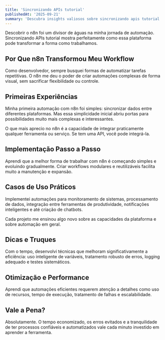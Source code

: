 ```yaml
---
title: 'Sincronizando APIs tutorial'
publishedAt: '2025-09-21'
summary: 'Descubra insights valiosos sobre sincronizando apis tutorial e como essa tecnologia pode transformar sua forma de trabalhar com IA e desenvolvimento.'
---
```



Descobrir o n8n foi um divisor de águas na minha jornada de automação. Sincronizando APIs tutorial mostra perfeitamente como essa plataforma pode transformar a forma como trabalhamos.

## Por Que n8n Transformou Meu Workflow

Como desenvolvedor, sempre busquei formas de automatizar tarefas repetitivas. O n8n me deu o poder de criar automações complexas de forma visual, sem sacrificar flexibilidade ou controle.

## Primeiras Experiências

Minha primeira automação com n8n foi simples: sincronizar dados entre diferentes plataformas. Mas essa simplicidade inicial abriu portas para possibilidades muito mais complexas e interessantes.

O que mais aprecio no n8n é a capacidade de integrar praticamente qualquer ferramenta ou serviço. Se tem uma API, você pode integrá-la.

## Implementação Passo a Passo

Aprendi que a melhor forma de trabalhar com n8n é começando simples e evoluindo gradualmente. Criar workflows modulares e reutilizáveis facilita muito a manutenção e expansão.

## Casos de Uso Práticos

Implementei automações para monitoramento de sistemas, processamento de dados, integração entre ferramentas de produtividade, notificações inteligentes e até criação de chatbots.

Cada projeto me ensinou algo novo sobre as capacidades da plataforma e sobre automação em geral.

## Dicas e Truques

Com o tempo, desenvolvi técnicas que melhoram significativamente a eficiência: uso inteligente de variáveis, tratamento robusto de erros, logging adequado e testes sistemáticos.

## Otimização e Performance

Aprendi que automações eficientes requerem atenção a detalhes como uso de recursos, tempo de execução, tratamento de falhas e escalabilidade.

## Vale a Pena?

Absolutamente. O tempo economizado, os erros evitados e a tranquilidade de ter processos confiáveis e automatizados vale cada minuto investido em aprender a ferramenta.
